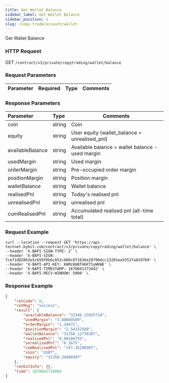```yaml
---
title: Get Wallet Balance
sidebar_label: Get Wallet Balance
sidebar_position: 1
slug: /copy-trade/account/wallet
---
```

Get Wallet Balance

### HTTP Request
GET `/contract/v3/private/copytrading/wallet/balance`

### Request Parameters
| Parameter | Required | Type | Comments|
|:----- |:-------|:-----|------ |

### Response Parameters
| Parameter | Type | Comments|
|:----- |:-----|----- |
|coin |string |Coin |
|equity |string |User equity (wallet_balance + unrealised_pnl)  |
|availableBalance |string |Available balance = wallet balance - used margin  |
|usedMargin |string |Used margin    |
|orderMargin|string |Pre-occupied order margin  |
|positionMargin |string |Position margin |
|walletBalance |string |Wallet balance |
|realisedPnl |string |Today's realised pnl |
|unrealisedPnl |string |unrealised pnl|
|cumRealisedPnl|string |Accumulated realised pnl (all-time total) |

### Request Example

```http
curl --location --request GET 'https://api-testnet.bybit.com/contract/v3/private/copytrading/wallet/balance' \
--header 'X-BAPI-SIGN-TYPE: 2' \
--header 'X-BAPI-SIGN: 7cef1d820b3e5cb59f0b6c852c800c8f1636e28790dcc13201ea5552fa8197b9' \
--header 'X-BAPI-API-KEY: KAMz86BfHkKT5yWKWE' \
--header 'X-BAPI-TIMESTAMP: 1670841373442' \
--header 'X-BAPI-RECV-WINDOW: 5000' \
```

### Response Example

```json
{
    "retCode": 0,
    "retMsg": "success",
    "result": {
        "availableBalance": "31346.23925718",
        "usedMargin": "3.88804589",
        "orderMargin": "1.34472",
        "positionMargin": "2.54332589",
        "walletBalance": "31350.12730307",
        "realisedPnl": "0.00160755",
        "unrealisedPnl": "0.1675",
        "cumRealisedPnl": "247.35290307",
        "coin": "USDT",
        "equity": "31350.29480307"
    },
    "retExtInfo": {},
    "time": 1670841734864
}
```
